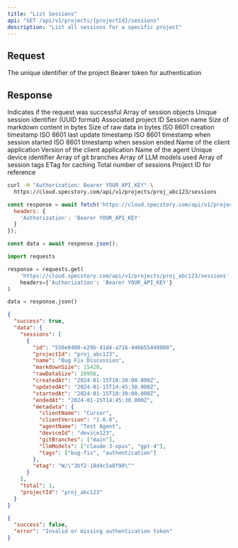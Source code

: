 ```yaml
---
title: "List Sessions"
api: "GET /api/v1/projects/{projectId}/sessions"
description: "List all sessions for a specific project"
---
```


## Request

<ParamField path="projectId" type="string" required>
  The unique identifier of the project
</ParamField>

<ParamField header="Authorization" type="string" required>
  Bearer token for authentication
</ParamField>

## Response

<ResponseField name="success" type="boolean">
  Indicates if the request was successful
</ResponseField>

<ResponseField name="data" type="object">
  <Expandable title="data">
    <ResponseField name="sessions" type="array">
      Array of session objects
      <Expandable title="session">
        <ResponseField name="id" type="string">
          Unique session identifier (UUID format)
        </ResponseField>
        <ResponseField name="projectId" type="string">
          Associated project ID
        </ResponseField>
        <ResponseField name="name" type="string">
          Session name
        </ResponseField>
        <ResponseField name="markdownSize" type="number">
          Size of markdown content in bytes
        </ResponseField>
        <ResponseField name="rawDataSize" type="number">
          Size of raw data in bytes
        </ResponseField>
        <ResponseField name="createdAt" type="string">
          ISO 8601 creation timestamp
        </ResponseField>
        <ResponseField name="updatedAt" type="string">
          ISO 8601 last update timestamp
        </ResponseField>
        <ResponseField name="startedAt" type="string">
          ISO 8601 timestamp when session started
        </ResponseField>
        <ResponseField name="endedAt" type="string">
          ISO 8601 timestamp when session ended
        </ResponseField>
        <ResponseField name="metadata" type="object">
          <Expandable title="metadata">
            <ResponseField name="clientName" type="string">
              Name of the client application
            </ResponseField>
            <ResponseField name="clientVersion" type="string">
              Version of the client application
            </ResponseField>
            <ResponseField name="agentName" type="string">
              Name of the agent
            </ResponseField>
            <ResponseField name="deviceId" type="string">
              Unique device identifier
            </ResponseField>
            <ResponseField name="gitBranches" type="array">
              Array of git branches
            </ResponseField>
            <ResponseField name="llmModels" type="array">
              Array of LLM models used
            </ResponseField>
            <ResponseField name="tags" type="array">
              Array of session tags
            </ResponseField>
          </Expandable>
        </ResponseField>
        <ResponseField name="etag" type="string">
          ETag for caching
        </ResponseField>
      </Expandable>
    </ResponseField>
    <ResponseField name="total" type="number">
      Total number of sessions
    </ResponseField>
    <ResponseField name="projectId" type="string">
      Project ID for reference
    </ResponseField>
  </Expandable>
</ResponseField>

<RequestExample>

```bash cURL
curl -H "Authorization: Bearer YOUR_API_KEY" \
  https://cloud.specstory.com/api/v1/projects/proj_abc123/sessions
```

```javascript JavaScript
const response = await fetch('https://cloud.specstory.com/api/v1/projects/proj_abc123/sessions', {
  headers: {
    'Authorization': 'Bearer YOUR_API_KEY'
  }
});

const data = await response.json();
```

```python Python
import requests

response = requests.get(
    'https://cloud.specstory.com/api/v1/projects/proj_abc123/sessions',
    headers={'Authorization': 'Bearer YOUR_API_KEY'}
)

data = response.json()
```

</RequestExample>

<ResponseExample>

```json 200 Success
{
  "success": true,
  "data": {
    "sessions": [
      {
        "id": "550e8400-e29b-41d4-a716-446655440000",
        "projectId": "proj_abc123",
        "name": "Bug Fix Discussion",
        "markdownSize": 15420,
        "rawDataSize": 28956,
        "createdAt": "2024-01-15T10:30:00.000Z",
        "updatedAt": "2024-01-15T14:45:30.000Z",
        "startedAt": "2024-01-15T10:30:00.000Z",
        "endedAt": "2024-01-15T14:45:30.000Z",
        "metadata": {
          "clientName": "Cursor",
          "clientVersion": "1.0.0",
          "agentName": "Test Agent",
          "deviceId": "device123",
          "gitBranches": ["main"],
          "llmModels": ["claude-3-opus", "gpt-4"],
          "tags": ["bug-fix", "authentication"]
        },
        "etag": "W/\"3bf2-18d4c5a8f90\""
      }
    ],
    "total": 1,
    "projectId": "proj_abc123"
  }
}
```

```json 401 Unauthorized
{
  "success": false,
  "error": "Invalid or missing authentication token"
}
```

</ResponseExample>